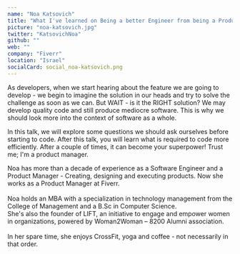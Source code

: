 ```yaml
---
name: "Noa Katsovich"
title: "What I've learned on Being a better Engineer from being a Product Manager"
picture: "noa-katsovich.jpg"
twitter: "KatsovichNoa"
github: ""
web: ""
company: "Fiverr"
location: "Israel"
socialCard: social_noa-katsovich.png
---
```


<p>
  As developers, when we start hearing about the feature we are going to develop - we begin to imagine the solution in our heads and try to solve the challenge as soon as we can.
But WAIT - is it the RIGHT solution?
We may develop quality code and still produce mediocre software. This is why we should look more into the context of software as a whole.
</p>
<p>
In this talk, we will explore some questions we should ask ourselves before starting to code.
After this talk, you will learn what is required to code more efficiently.
After a couple of times, it can become your superpower!
Trust me; I'm a product manager.
</p>

<p>
  Noa has more than a decade of experience as a Software Engineer and a Product Manager - Creating, designing and executing products. Now she works as a Product Manager at Fiverr.
  <br /><br />
  Noa holds an MBA with a specialization in technology management from the College of Management and a B.Sc in Computer Science.
  <br />
  She's also the founder of LIFT, an initiative to engage and empower women in organizations, powered by Woman2Woman – 8200 Alumni association.
  <br /><br />
  In her spare time, she enjoys CrossFit, yoga and coffee - not necessarily in that order.
</p>
